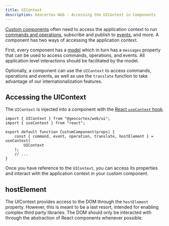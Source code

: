 ```yaml
---
title: UIContext
description: Geocortex Web - Accessing the UIContext in Components
---
```


[Custom components](sdk-create-component.mdx) often need to access the application context to run [commands and operations](concepts-commands-operations.mdx), subscribe and publish to [events](concepts-events.mdx), and more. A component has two ways of accessing the application context.

First, every component has a [model](sdk-component-reference.mdx#models) which in turn has a `messages` property that can be used to access commands, operations, and events. All application level interactions should be facilitated by the model.

<!-- TODO: Link to i18n docs for web -->

Optionally, a component can use the `UIContext` to access commands, operations and events, as well as use the `translate` function to take advantage of our internationalization features.

## Accessing the UIContext

The `UIContext` is injected into a component with the [React `useContext` hook](https://reactjs.org/docs/hooks-reference.html#usecontext).

```tsx
import { UIContext } from "@geocortex/web/ui";
import { useContext } from "react";

export default function CustomComponent(props) {
    const { command, event, operation, translate, hostElement } = useContext(
        UIContext
    );
    // ...
}
```

Once you have reference to the `UIContext`, you can access its properties and interact with the application context in your custom component.

## hostElement

The UIContext provides access to the DOM through the `hostElement` property. However, this is meant to be a last resort, intended for enabling complex third party libraries. The DOM should only be interacted with through the abstraction of React components whenever possible.
